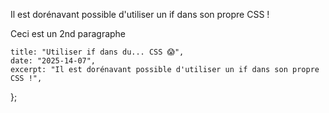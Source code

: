 
Il est dorénavant possible d'utiliser un if dans son propre CSS !

Ceci est un 2nd paragraphe

<SpecialComponent />

	title: "Utiliser if dans du... CSS 😱",
	date: "2025-14-07",
	excerpt: "Il est dorénavant possible d'utiliser un if dans son propre CSS !",
};